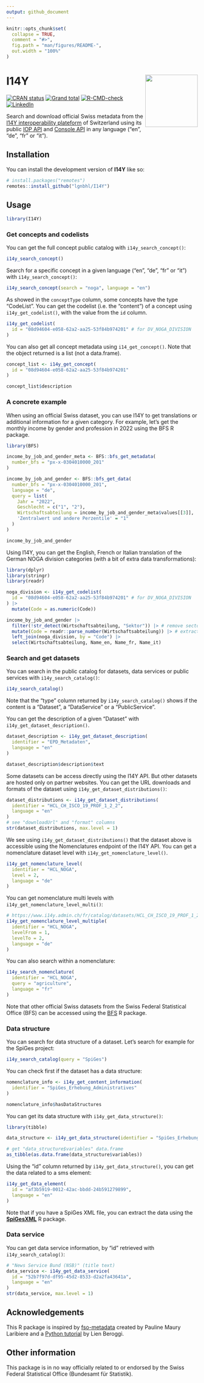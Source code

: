 ```yaml
---
output: github_document
---
```


<!-- README.md is generated from README.Rmd. Please edit that file -->

```r
knitr::opts_chunk$set(
  collapse = TRUE,
  comment = "#>",
  fig.path = "man/figures/README-",
  out.width = "100%"
)
```

# I14Y <img src="man/figures/logo.png" align="right" width="138" />

<!-- badges: start -->
[![CRAN status](https://www.r-pkg.org/badges/version/I14Y)](https://CRAN.R-project.org/package=I14Y)
[![Grand total](https://cranlogs.r-pkg.org/badges/grand-total/I14Y)](https://cran.r-project.org/package=I14Y)
[![R-CMD-check](https://github.com/lgnbhl/I14Y/actions/workflows/R-CMD-check.yaml/badge.svg)](https://github.com/lgnbhl/I14Y/actions/workflows/R-CMD-check.yaml)
[![LinkedIn](https://img.shields.io/badge/LinkedIn-Follow-E4405F?style=social&logo=linkedin)](https://www.linkedin.com/in/FelixLuginbuhl)
<!-- badges: end -->

Search and download official Swiss metadata from the [I14Y interoperability plateform](https://www.i14y.admin.ch) of Switzerland using its public [IOP API](https://www.i14y.admin.ch/api/index.html) and [Console API](https://apiconsole.i14y.admin.ch/public/v1/index.html) in any language ("en", "de", "fr" or "it").

## Installation

You can install the development version of **I14Y** like so:

``` r
# install.packages("remotes")
remotes::install_github("lgnbhl/I14Y")
```

## Usage

```r
library(I14Y)
```

### Get concepts and codelists

You can get the full concept public catalog with `i14y_search_concept()`:

```r
i14y_search_concept()
```

Search for a specific concept in a given language ("en", "de", "fr" or "it") with `i14y_search_concept()`:

```r
i14y_search_concept(search = "noga", language = "en")
```

As showed in the `conceptType` column, some concepts have the type "CodeList". You can get the codelist (i.e. the "content") of a concept using `i14y_get_codelist()`, with the value from the `id` column.

```r
i14y_get_codelist(
  id = "08d94604-e058-62a2-aa25-53f84b974201" # for DV_NOGA_DIVISION
)
```

You can also get all concept metadata using `i14_get_concept()`. Note that the object returned is a list (not a data.frame).

```r
concept_list <- i14y_get_concept(
  id = "08d94604-e058-62a2-aa25-53f84b974201"
)

concept_list$description
```

### A concrete example

When using an official Swiss dataset, you can use I14Y to get translations or additional information for a given category. For example, let's get the monthly income by gender and profession in 2022 using the BFS R package.

```r
library(BFS)

income_by_job_and_gender_meta <- BFS::bfs_get_metadata(
  number_bfs = "px-x-0304010000_201"
)

income_by_job_and_gender <- BFS::bfs_get_data(
  number_bfs = "px-x-0304010000_201", 
  language = "de",
  query = list(
    Jahr = "2022", 
    Geschlecht = c("1", "2"),
    Wirtschaftsabteilung = income_by_job_and_gender_meta$values[[3]],
    'Zentralwert und andere Perzentile' = "1"
  )
)

income_by_job_and_gender
```

Using I14Y, you can get the English, French or Italian translation of the German NOGA division categories (with a bit of extra data transformations):

```r
library(dplyr)
library(stringr)
library(readr)

noga_division <- i14y_get_codelist(
  id = "08d94604-e058-62a2-aa25-53f84b974201" # for DV_NOGA_DIVISION
) |>
  mutate(Code = as.numeric(Code))

income_by_job_and_gender |>
  filter(!str_detect(Wirtschaftsabteilung, "Sektor")) |> # remove sectors
  mutate(Code = readr::parse_number(Wirtschaftsabteilung)) |> # extract code
  left_join(noga_division, by = "Code") |>
  select(Wirtschaftsabteilung, Name_en, Name_fr, Name_it)
```

### Search and get datasets

You can search in the public catalog for datasets, data services or public services with `i14y_search_catalog()`:

```r
i14y_search_catalog()
```

Note that the "type" column returned by `i14y_search_catalog()` shows if the content is a "Dataset", a "DataService" or a "PublicService".

You can get the description of a given "Dataset" with `i14y_get_dataset_description()`.

```r
dataset_description <- i14y_get_dataset_description(
  identifier = "EPD_Metadaten",  
  language = "en"
)

dataset_description$description$text
```

Some datasets can be access directly using the I14Y API. But other datasets are hosted only on partner websites. You can get the URL downloads and formats of the dataset using `i14y_get_dataset_distributions()`:

```r
dataset_distributions <- i14y_get_dataset_distributions(
  identifier = "HCL_CH_ISCO_19_PROF_1_2_2",  
  language = "en"
)
# see "downloadUrl" and "format" columns
str(dataset_distributions, max.level = 1)
```

We see using `i14y_get_dataset_distributions()` that the dataset above is accessible using the Nomenclatures endpoint of the I14Y API. You can get a nomenclature dataset level with `i14y_get_nomenclature_level()`.

```r
i14y_get_nomenclature_level(
  identifier = "HCL_NOGA",
  level = 2,
  language = "de"
)
```

You can get nomenclature multi levels with `i14y_get_nomenclature_level_multi()`:

```r
# https://www.i14y.admin.ch/fr/catalog/datasets/HCL_CH_ISCO_19_PROF_1_2_2
i14y_get_nomenclature_level_multiple(
  identifier = "HCL_NOGA",
  levelFrom = 1,
  levelTo = 2,
  language = "de"
)
```

You can also search within a nomenclature:

```r
i14y_search_nomenclature(
  identifier = "HCL_NOGA",
  query = "agriculture",
  language = "fr"
)
```

Note that other official Swiss datasets from the Swiss Federal Statistical Office (BFS) can be accessed using the [BFS](felixluginbuhl.com/BFS) R package.

### Data structure

You can search for data structure of a dataset. Let's search for example for the SpiGes project:

```r
i14y_search_catalog(query = "SpiGes")
```

You can check first if the dataset has a data structure:

```r
nomenclature_info <- i14y_get_content_information(
  identifier = "SpiGes_Erhebung_Administratives"
)

nomenclature_info$hasDataStructures
```

You can get its data structure with `i14y_get_data_structure()`:

```r
library(tibble)

data_structure <- i14y_get_data_structure(identifier = "SpiGes_Erhebung_Administratives")

# get "data_structure$variables" data.frame
as_tibble(as.data.frame(data_structure$variables))
```

Using the "id" column returned by `i14y_get_data_structure()`, you can get the data related to a sms element:

```r
i14y_get_data_element(
  id = "af3b5919-0012-42ac-bbdd-24b591279899",
  language = "en"
)
```


Note that if you have a SpiGes XML file, you can extract the data using the **[SpiGesXML](https://github.com/SwissStatsR/SpiGesXML)** R package.

### Data service

You can get data service information, by "id" retrieved with `i14y_search_catalog()`:

```r
# "News Service Bund (NSB)" (title text)
data_service <- i14y_get_data_service(
  id = "52b7f97d-df95-45d2-8533-d2a2fa43641a",
  language = "en"
)
str(data_service, max.level = 1)
```

## Acknowledgements

This R package is inspired by [fso-metadata](https://gitlab.renkulab.io/dscc/metadata-auto-r-library) created by Pauline Maury Laribiere and a [Python tutorial](https://github.com/I14Y-ch/tutorials/blob/main/content/Public%20API's%20documentation.ipynb) by Lien Beroggi.

## Other information

This package is in no way officially related to or endorsed by the Swiss Federal Statistical Office (Bundesamt für Statistik).

